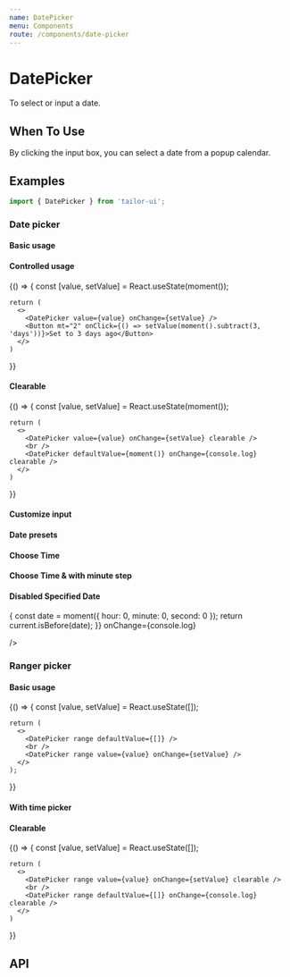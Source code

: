 ```yaml
---
name: DatePicker
menu: Components
route: /components/date-picker
---
```



# DatePicker

To select or input a date.

## When To Use

By clicking the input box, you can select a date from a popup calendar.

## Examples

```js
import { DatePicker } from 'tailor-ui';
```

### Date picker

#### Basic usage

<Playground>
  <DatePicker defaultValue={moment()} onChange={console.log} />
</Playground>

#### Controlled usage

<Playground>
  {() => {
    const [value, setValue] = React.useState(moment());

    return (
      <>
        <DatePicker value={value} onChange={setValue} />
        <Button mt="2" onClick={() => setValue(moment().subtract(3, 'days'))}>Set to 3 days ago</Button>
      </>
    )

}}

</Playground>

#### Clearable

<Playground>
  {() => {
    const [value, setValue] = React.useState(moment());

    return (
      <>
        <DatePicker value={value} onChange={setValue} clearable />
        <br />
        <DatePicker defaultValue={moment()} onChange={console.log} clearable />
      </>
    )

}}

</Playground>

#### Customize input

<Playground>
  <DatePicker
    defaultValue={moment()}
    onChange={console.log}
    width="150px"
    inputProps={{
      size: 'sm',
    }}
  />
</Playground>

#### Date presets

<Playground>
  <DatePicker
    defaultValue={moment()}
    onChange={console.log}
    presets={{
      '3 Days ago': moment().subtract(3, 'days'),
      Yesterday: moment().subtract(1, 'days'),
      Tomorrow: moment().add(1, 'days'),
      'End of this month': moment().endOf('month'),
    }}
  />
</Playground>

#### Choose Time

<Playground>
  <DatePicker
    onChange={console.log}
    placeholder="Please Select Date & Time"
    showTime
    showSecond
  />
</Playground>

#### Choose Time & with minute step

<Playground>
  <DatePicker
    onChange={console.log}
    format="YYYY-MM-DD HH:mm"
    minuteStep={15}
    showTime
  />
</Playground>

#### Disabled Specified Date

<Playground>
  <DatePicker
    disabledDate={current => {
      const date = moment({ hour: 0, minute: 0, second: 0 });
      return current.isBefore(date);
    }}
    onChange={console.log}

/>

</Playground>

### Ranger picker

#### Basic usage

<Playground>
  {() => {
    const [value, setValue] = React.useState([]);

    return (
      <>
        <DatePicker range defaultValue={[]} />
        <br />
        <DatePicker range value={value} onChange={setValue} />
      </>
    );

}}

</Playground>

#### With time picker

<Playground>
  <DatePicker range showTime defaultValue={[moment(), moment()]} />
</Playground>

#### Clearable

<Playground>
  {() => {
    const [value, setValue] = React.useState([]);

    return (
      <>
        <DatePicker range value={value} onChange={setValue} clearable />
        <br />
        <DatePicker range defaultValue={[]} onChange={console.log} clearable />
      </>
    )

}}

</Playground>

## API

<!-- FIXME: API Table -->
<!-- <PropsTable of={DatePicker} /> -->
